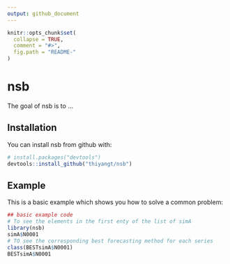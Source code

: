 ```yaml
---
output: github_document
---
```


<!-- README.md is generated from README.Rmd. Please edit that file -->

```r
knitr::opts_chunk$set(
  collapse = TRUE,
  comment = "#>",
  fig.path = "README-"
)
```

# nsb

The goal of nsb is to ...

## Installation

You can install nsb from github with:

```r
# install.packages("devtools")
devtools::install_github("thiyangt/nsb")
```

## Example

This is a basic example which shows you how to solve a common problem:

```r
## basic example code
# To see the elements in the first enty of the list of simA
library(nsb)
simA$N0001
# TO see the corresponding best forecasting method for each series
class(BESTsimA$N0001)
BESTsimA$N0001

```
